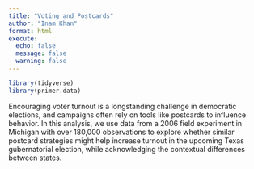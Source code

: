 ```yaml
---
title: "Voting and Postcards"
author: "Inam Khan"
format: html
execute: 
  echo: false
  message: false
  warning: false
---
```


```r
library(tidyverse)
library(primer.data)
```

Encouraging voter turnout is a longstanding challenge in democratic elections, and campaigns often rely on tools like postcards to influence behavior. In this analysis, we use data from a 2006 field experiment in Michigan with over 180,000 observations to explore whether similar postcard strategies might help increase turnout in the upcoming Texas gubernatorial election, while acknowledging the contextual differences between states.
